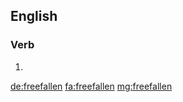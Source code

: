==English==

===Verb===
{{head|en}}

# {{en-past of|freefall}}

[[de:freefallen]]
[[fa:freefallen]]
[[mg:freefallen]]